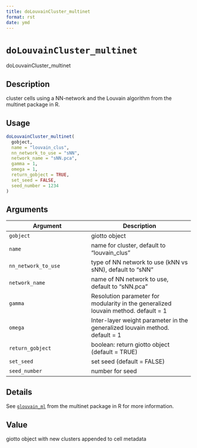 ```yaml
--- 
title: doLouvainCluster_multinet 
format: rst 
date: ymd 
--- 
```

# `doLouvainCluster_multinet`

doLouvainCluster_multinet


## Description

cluster cells using a NN-network and the Louvain algorithm from the multinet package in R.


## Usage

```r
doLouvainCluster_multinet(
  gobject,
  name = "louvain_clus",
  nn_network_to_use = "sNN",
  network_name = "sNN.pca",
  gamma = 1,
  omega = 1,
  return_gobject = TRUE,
  set_seed = FALSE,
  seed_number = 1234
)
```


## Arguments

Argument      |Description
------------- |----------------
`gobject`     |     giotto object
`name`     |     name for cluster, default to "louvain_clus"
`nn_network_to_use`     |     type of NN network to use (kNN vs sNN), default to "sNN"
`network_name`     |     name of NN network to use, default to "sNN.pca"
`gamma`     |     Resolution parameter for modularity in the generalized louvain method. default  = 1
`omega`     |     Inter-layer weight parameter in the generalized louvain method. default = 1
`return_gobject`     |     boolean: return giotto object (default = TRUE)
`set_seed`     |     set seed (default = FALSE)
`seed_number`     |     number for seed


## Details

See [`glouvain_ml`](#glouvainml) from the multinet package in R for
 more information.


## Value

giotto object with new clusters appended to cell metadata



